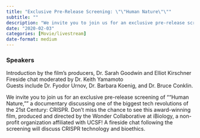 ```yaml
---
title: "Exclusive Pre-Release Screening: \"\"Human Nature\"\""
subtitle: ""
description: "We invite you to join us for an exclusive pre-release screening of \"\"Human Nature,\"\" a documentary discussing one of the biggest tech revolutions of the 21st Century: CRISPR. "
date: "2020-02-03"
categories: [Movie/livestream]
date-format: medium 
---
```


### Speakers  
Introduction by the film's producers, Dr. Sarah Goodwin and Elliot Kirschner  
Fireside chat moderated by Dr. Keith Yamamoto  
Guests include Dr. Fyodor Urnov, Dr. Barbara Koenig, and Dr. Bruce Conklin.

We invite you to join us for an exclusive pre-release screening of ""Human Nature,"" a documentary discussing one of the biggest tech revolutions of the 21st Century: CRISPR. Don't miss the chance to see this award-winning film, produced and directed by the Wonder Collaborative at iBiology, a non-profit organization affiliated with UCSF! A fireside chat following the screening will discuss CRISPR technology and bioethics.

